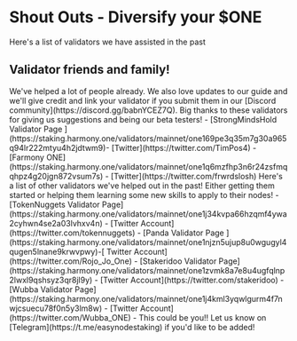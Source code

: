 
# Shout Outs - Diversify your $ONE
Here's a list of validators we have assisted in the past
## Validator friends and family!
<Callout emoji="⚡">
We've helped a lot of people already. We also love updates to our guide and we'll give credit and link your validator if you submit them in our [Discord community](https://discord.gg/babnYCEZ7Q).
</Callout>
Big thanks to these validators for giving us suggestions and being our beta testers!
- [StrongMindsHold Validator Page ](https://staking.harmony.one/validators/mainnet/one169pe3q35m7g30a965q94lr222mtyu4h2jdtwm9)- [Twitter](https://twitter.com/TimPos4)
- [Farmony ONE](https://staking.harmony.one/validators/mainnet/one1q6mzfhp3n6r24zsfmqqhpz4g20jgn872vsum7s) - [Twitter](https://twitter.com/frwrdslosh)
Here's a list of other validators we've helped out in the past! Either getting them started or helping them learning some new skills to apply to their nodes!
- [TokenNuggets Validator Page](https://staking.harmony.one/validators/mainnet/one1j34kvpa66hzqmf4ywa2cyhwn4se2a03lvhxv4n) - [Twitter Account](https://twitter.com/tokennuggets)
- [Panda Validator Page ](https://staking.harmony.one/validators/mainnet/one1njzn5ujup8u0wgugyl4qugen5lnane9krwvpwy)-[ Twitter Account](https://twitter.com/Rojo_Jo_One)
- [Stakeridoo Validator Page](https://staking.harmony.one/validators/mainnet/one1zvmk8a7e8u4ugfqlnp2lwxl9qshsyz3qr8jl9y) - [Twitter Account](https://twitter.com/stakeridoo)
- [Wubba Validator Page](https://staking.harmony.one/validators/mainnet/one1j4kml3yqwlgurm4f7nwjcsuecu78f0n5y3lm8w) - [Twitter Account](https://twitter.com/Wubba_ONE)
- This could be you!! Let us know on [Telegram](https://t.me/easynodestaking) if you'd like to be added!